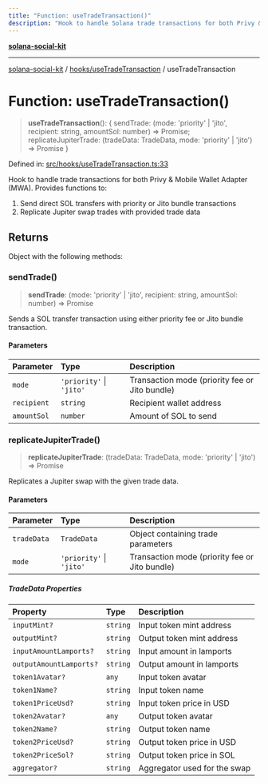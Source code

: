 ```yaml
---
title: "Function: useTradeTransaction()"
description: "Hook to handle Solana trade transactions for both Privy & MWA wallets"
---
```


[**solana-social-kit**](../../../README.mdx)

***

[solana-social-kit](../../../README.mdx) / [hooks/useTradeTransaction](../README.mdx) / useTradeTransaction

# Function: useTradeTransaction()

> **useTradeTransaction**(): { sendTrade: (mode: 'priority' | 'jito', recipient: string, amountSol: number) => Promise<void>; replicateJupiterTrade: (tradeData: TradeData, mode: 'priority' | 'jito') => Promise<void> }

Defined in: [src/hooks/useTradeTransaction.ts:33](https://github.com/SendArcade/solana-app-kit/blob/main/src/hooks/useTradeTransaction.ts#L33)

Hook to handle trade transactions for both Privy & Mobile Wallet Adapter (MWA). Provides functions to:
1. Send direct SOL transfers with priority or Jito bundle transactions
2. Replicate Jupiter swap trades with provided trade data

## Returns

Object with the following methods:

### sendTrade()

> **sendTrade**: (mode: 'priority' | 'jito', recipient: string, amountSol: number) => Promise<void>

Sends a SOL transfer transaction using either priority fee or Jito bundle transaction.

#### Parameters

| Parameter | Type | Description |
| :------ | :------ | :------ |
| `mode` | `'priority'` \| `'jito'` | Transaction mode (priority fee or Jito bundle) |
| `recipient` | `string` | Recipient wallet address |
| `amountSol` | `number` | Amount of SOL to send |

### replicateJupiterTrade()

> **replicateJupiterTrade**: (tradeData: TradeData, mode: 'priority' | 'jito') => Promise<void>

Replicates a Jupiter swap with the given trade data.

#### Parameters

| Parameter | Type | Description |
| :------ | :------ | :------ |
| `tradeData` | `TradeData` | Object containing trade parameters |
| `mode` | `'priority'` \| `'jito'` | Transaction mode (priority fee or Jito bundle) |

##### TradeData Properties

| Property | Type | Description |
| :------ | :------ | :------ |
| `inputMint?` | `string` | Input token mint address |
| `outputMint?` | `string` | Output token mint address |
| `inputAmountLamports?` | `string` | Input amount in lamports |
| `outputAmountLamports?` | `string` | Output amount in lamports |
| `token1Avatar?` | `any` | Input token avatar |
| `token1Name?` | `string` | Input token name |
| `token1PriceUsd?` | `string` | Input token price in USD |
| `token2Avatar?` | `any` | Output token avatar |
| `token2Name?` | `string` | Output token name |
| `token2PriceUsd?` | `string` | Output token price in USD |
| `token2PriceSol?` | `string` | Output token price in SOL |
| `aggregator?` | `string` | Aggregator used for the swap |
